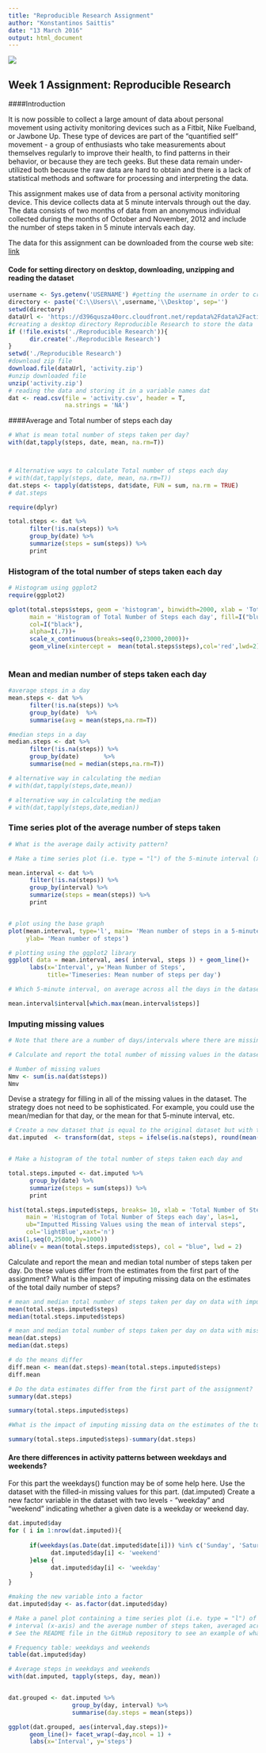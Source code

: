 ---
title: "Reproducible Research Assignment"
author: "Konstantinos Saittis"
date: "13 March 2016"
output: html_document
---


![](C:\\Users\\kwnstantinos\\Desktop\\Reproducible Research\\coursera.png)

## Week 1 Assignment: Reproducible Research

####Introduction
 
It is now possible to collect a large amount of data about personal movement using activity monitoring devices such as a Fitbit, Nike Fuelband, or Jawbone Up. These type of devices are part of the "quantified self" movement - a group of enthusiasts who take measurements about themselves regularly to improve their health, to find patterns in their behavior, or because they are tech geeks. 
But these data remain under-utilized both because the raw data are hard 
to obtain and there is a lack of statistical methods and software for 
processing and interpreting the data.

This assignment makes use of data from a personal activity monitoring device. 
This device collects data at 5 minute intervals through out the day. 
The data consists of two months of data from an anonymous individual collected during the months of October and November, 2012 and include the number of steps  taken in 5 minute intervals each day.

The data for this assignment can be downloaded from the course web site:
[link](https://d396qusza40orc.cloudfront.net/repdata%2Fdata%2Factivity.zip)

#### Code for setting directory on desktop, downloading, unzipping and reading the dataset
```{r, echo=FALSE, fig.keep='all'}
username <- Sys.getenv('USERNAME') #getting the username in order to create a path
directory <- paste('C:\\Users\\',username,'\\Desktop', sep='')
setwd(directory)
dataUrl <- 'https://d396qusza40orc.cloudfront.net/repdata%2Fdata%2Factivity.zip'
#creating a desktop directory Reproducible Research to store the data
if (!file.exists('./Reproducible Research')){       
      dir.create('./Reproducible Research')
}
setwd('./Reproducible Research')
#download zip file
download.file(dataUrl, 'activity.zip')
#unzip downloaded file
unzip('activity.zip')
# reading the data and storing it in a variable names dat
dat <- read.csv(file = 'activity.csv', header = T, 
                na.strings = 'NA')

```



####Average and Total number of steps each day
```{r, message=FALSE}
# What is mean total number of steps taken per day?
with(dat,tapply(steps, date, mean, na.rm=T))



# Alternative ways to calculate Total number of steps each day
# with(dat,tapply(steps, date, mean, na.rm=T))
dat.steps <- tapply(dat$steps, dat$date, FUN = sum, na.rm = TRUE)
# dat.steps

require(dplyr)

total.steps <- dat %>%
      filter(!is.na(steps)) %>%
      group_by(date) %>%
      summarize(steps = sum(steps)) %>%
      print
```



### Histogram of the total number of steps taken each day
```{r, message=FALSE, fig.keep='all'}
# Histogram using ggplot2
require(ggplot2)
```
```{r}
qplot(total.steps$steps, geom = 'histogram', binwidth=2000, xlab = 'Total Number of Steps each Day',
      main = 'Histogram of Total Number of Steps each day', fill=I("blue"),
      col=I("black"),
      alpha=I(.7))+
      scale_x_continuous(breaks=seq(0,23000,2000))+
      geom_vline(xintercept =  mean(total.steps$steps),col='red',lwd=2)
      
```


### Mean and median number of steps taken each day

```{r, fig.keep='all'}

#average steps in a day
mean.steps <- dat %>% 
      filter(!is.na(steps)) %>%
      group_by(date)  %>% 
      summarise(avg = mean(steps,na.rm=T))

#median steps in a day
median.steps <- dat %>% 
      filter(!is.na(steps)) %>%
      group_by(date)       %>% 
      summarise(med = median(steps,na.rm=T))

# alternative way in calculating the median
# with(dat,tapply(steps,date,mean))

# alternative way in calculating the median
# with(dat,tapply(steps,date,median))
```



### Time series plot of the average number of steps taken
```{r, fig.keep='all'}
# What is the average daily activity pattern?

# Make a time series plot (i.e. type = "l") of the 5-minute interval (x-axis) and # the average number of steps taken, averaged across all days (y-axis)

mean.interval <- dat %>%
      filter(!is.na(steps)) %>%
      group_by(interval) %>%
      summarize(steps = mean(steps)) %>%
      print   


# plot using the base graph
plot(mean.interval, type='l', main= 'Mean number of steps in a 5-minute interval',
     ylab= 'Mean number of steps')

# plotting using the ggplot2 library
ggplot( data = mean.interval, aes( interval, steps )) + geom_line()+
      labs(x='Interval', y='Mean Number of Steps',
           title='Timeseries: Mean number of steps per day')

# Which 5-minute interval, on average across all the days in the dataset, #contains the maximum number of steps?

mean.interval$interval[which.max(mean.interval$steps)]

```




### Imputing missing values

```{r, fig.keep='all'}
# Note that there are a number of days/intervals where there are missing values #(coded as NA). The presence of missing days may introduce bias into some calculations or summaries of the data.

# Calculate and report the total number of missing values in the dataset 

# Number of missing values
Nmv <- sum(is.na(dat$steps))
Nmv
```

Devise a strategy for filling in all of the missing values in the dataset. The strategy does not need to be sophisticated. For example, you could use the mean/median for that day, or the mean for that 5-minute interval, etc.


```{r, fig.keep='all'}
# Create a new dataset that is equal to the original dataset but with the missing data filled in.
dat.imputed  <- transform(dat, steps = ifelse(is.na(steps), round(mean(dat$steps, na.rm=TRUE)), steps))


# Make a histogram of the total number of steps taken each day and 

total.steps.imputed <- dat.imputed %>%
      group_by(date) %>%
      summarize(steps = sum(steps)) %>%
      print

hist(total.steps.imputed$steps, breaks= 10, xlab = 'Total Number of Steps each Day',
     main = 'Histogram of Total Number of Steps each day', las=1,
     ub="Imputted Missing Values using the mean of interval steps", 
     col='lightBlue',xaxt='n')
axis(1,seq(0,25000,by=1000))
abline(v = mean(total.steps.imputed$steps), col = "blue", lwd = 2)
```



Calculate and report the mean and median total number of steps taken per day. 
Do these values differ from the estimates from the first part of the assignment? 
What is the impact of imputing missing data on the estimates of the total daily number of steps?


```{r, fig.keep='all'}
# mean and median total number of steps taken per day on data with imputed values
mean(total.steps.imputed$steps)
median(total.steps.imputed$steps)

# mean and median total number of steps taken per day on data with missing values
mean(dat.steps)
median(dat.steps)

# do the means differ
diff.mean <- mean(dat.steps)-mean(total.steps.imputed$steps)
diff.mean

# Do the data estimates differ from the first part of the assignment?
summary(dat.steps)

summary(total.steps.imputed$steps)

#What is the impact of imputing missing data on the estimates of the total daily number of steps?

summary(total.steps.imputed$steps)-summary(dat.steps)

```

#### Are there differences in activity patterns between weekdays and weekends?
For this part the weekdays() function may be of some help here. 
Use the dataset with the filled-in missing values for this part. (dat.imputed)
Create a new factor variable in the dataset with two levels - "weekday" and "weekend" indicating whether a given date is a weekday or weekend day.


```{r, fig.keep='all'}
dat.imputed$day 
for ( i in 1:nrow(dat.imputed)){
      
      if(weekdays(as.Date(dat.imputed$date[i])) %in% c('Sunday', 'Saturday')){
            dat.imputed$day[i] <- 'weekend'
      }else {
            dat.imputed$day[i] <- 'weekday'
      }
}

#making the new variable into a factor
dat.imputed$day <- as.factor(dat.imputed$day)

# Make a panel plot containing a time series plot (i.e. type = "l") of the 5-minute 
# interval (x-axis) and the average number of steps taken, averaged across all weekday days or weekend days (y-axis). 
# See the README file in the GitHub repository to see an example of what this plot should look like using simulated data.

# Frequency table: weekdays and weekends
table(dat.imputed$day)

# Average steps in weekdays and weekends
with(dat.imputed, tapply(steps, day, mean))


dat.grouped <- dat.imputed %>% 
                  group_by(day, interval) %>%
                  summarise(day.steps = mean(steps))

ggplot(dat.grouped, aes(interval,day.steps))+
      geom_line()+ facet_wrap(~day,ncol = 1) +
      labs(x='Interval', y='steps')

```

























